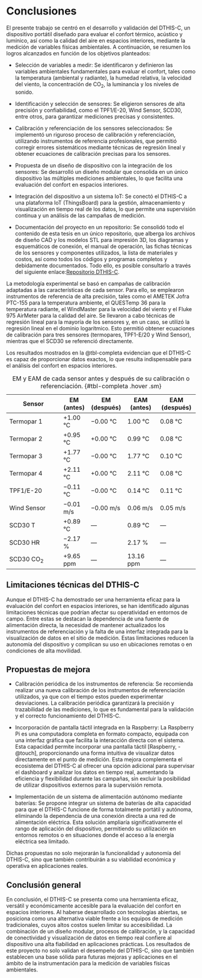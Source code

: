 #  Conclusiones {#cap-final}

El presente trabajo se centró en el desarrollo y validación del DTHIS-C, un dispositivo portátil diseñado para evaluar el confort térmico, acústico y lumínico, así como la calidad del aire en espacios interiores, mediante la medición de variables físicas ambientales. A continuación, se resumen los logros alcanzados en función de los objetivos planteados:

- Selección de variables a medir: Se identificaron y definieron las variables ambientales fundamentales para evaluar el confort, tales como la temperatura (ambiental y radiante), la humedad relativa, la velocidad del viento, la concentración de CO<sub>2</sub>, la luminancia y los niveles de sonido.

- Identificación y selección de sensores: Se eligieron sensores de alta precisión y confiabilidad, como el TPF1/E-20, Wind Sensor, SCD30, entre otros, para garantizar mediciones precisas y consistentes.

- Calibración y referenciación de los sensores seleccionados: Se implementó un riguroso proceso de calibración y referenciación, utilizando instrumentos de referencia profesionales, que permitió corregir errores sistemáticos mediante técnicas de regresión lineal y obtener ecuaciones de calibración precisas para los sensores.

- Propuesta de un diseño de dispositivo con la integración de los sensores: Se desarrolló un diseño modular que consolida en un único dispositivo las múltiples mediciones ambientales, lo que facilita una evaluación del confort en espacios interiores.

- Integración del dispositivo a un sistema IoT: Se conectó el DTHIS-C a una plataforma IoT (ThingsBoard) para la gestión, almacenamiento y visualización en tiempo real de los datos, lo que permite una supervisión continua y un análisis de las campañas de medición.

- Documentación del proyecto en un repositorio: Se consolidó todo el contenido de esta tesis en un único repositorio, que alberga los archivos de diseño CAD y los modelos STL para impresión 3D, los diagramas y esquemáticos de conexión, el manual de operación, las fichas técnicas de los sensores y componentes utilizados, la lista de materiales y costos, así como todos los códigos y programas completos y debidamente documentados. Todo ello, es posible consultarlo a través del siguiente enlace:[Repositorio DTHIS-C](https://github.com/lata-mas/DTHIS-C_JoseRra).

La metodología experimental se basó en campañas de calibración adaptadas a las características de cada sensor. Para ello, se emplearon instrumentos de referencia de alta precisión, tales como el AMETEK Jofra PTC-155 para la temperatura ambiente, el QUESTemp 36 para la temperatura radiante, el WindMaster para la velocidad del viento y el Fluke 975 AirMeter para la calidad del aire. Se llevaron a cabo técnicas de regresión lineal para la mayoría de los sensores y, en un caso, se utilizó la regresión lineal en el dominio logarítmico. Esto permitió obtener ecuaciones de calibración para tres sensores (termopares, TPF1-E/20 y Wind Sensor), mientras que el SCD30 se referenció directamente.

Los resultados mostrados en la @tbl-completa evidencian que el DTHIS-C es capaz de proporcionar datos exactos, lo que resulta indispensable para el análisis del confort en espacios interiores.

| Sensor               | EM (antes) | EM (después) | EAM (antes) | EAM (después) |
| ---------------------|----------- |--------------|-------------|---------------|
| Termopar 1           | +1.00 °C   | −0.00 °C     | 1.00 °C     | 0.08 °C       |
| Termopar 2           | +0.95 °C   | +0.00 °C     | 0.99 °C     | 0.08 °C       |
| Termopar 3           | +1.77 °C   | −0.00 °C     | 1.77 °C     | 0.10 °C       |
| Termopar 4           | +2.11 °C   | +0.00 °C     | 2.11 °C     | 0.08 °C       |
| TPF1/E-20            | −0.11 °C   | −0.00 °C     | 0.14 °C     | 0.11 °C       |
| Wind Sensor          | −0.01 m/s  | −0.00 m/s    | 0.06 m/s    | 0.05 m/s      |
| SCD30 T              | +0.89 °C   | —            | 0.89 °C     | —             |
| SCD30 HR             | −2.17 %    | —            | 2.17 %      | —             |
| SCD30 CO<sub>2</sub> | +9.65 ppm  | —            | 13.16 ppm   | —             |
:EM y EAM de cada sensor antes y después de su calibración o referenciación. {#tbl-completa .hover .sm}

## Limitaciones técnicas del DTHIS-C {#sec-lmitaciones}

Aunque el DTHIS-C ha demostrado ser una herramienta eficaz para la evaluación del confort en espacios interiores, se han identificado algunas limitaciones técnicas que podrían afectar su operatividad en entornos de campo. Entre estas se destacan la dependencia de una fuente de alimentación directa, la necesidad de mantener actualizados los instrumentos de referenciación y la falta de una interfaz integrada para la visualización de datos en el sitio de medición. Estas limitaciones reducen la autonomía del dispositivo y complican su uso en ubicaciones remotas o en condiciones de alta movilidad.

## Propuestas de mejora {#sec-mejoras}

- Calibración periódica de los instrumentos de referencia:
Se recomienda realizar una nueva calibración de los instrumentos de referenciación utilizados, ya que con el tiempo estos pueden experimentar desviaciones. La calibración periódica garantizará la precisión y trazabilidad de las mediciones, lo que es fundamental para la validación y el correcto funcionamiento del DTHIS-C.

- Incorporación de pantalla táctil integrada en la Raspberry:
La Raspberry Pi es una computadora completa en formato compacto, equipada con una interfaz gráfica que facilita la interacción directa con el sistema. Esta capacidad permite incorporar una pantalla táctil [Raspberry, -@touch], proporcionando una forma intuitiva de visualizar datos directamente en el punto de medición. Esta mejora complementa el ecosistema del DTHIS-C al ofrecer una opción adicional para supervisar el dashboard y analizar los datos en tiempo real, aumentando la eficiencia y flexibilidad durante las campañas, sin excluir la posibilidad de utilizar dispositivos externos para la supervisión remota.

- Implementación de un sistema de alimentación autónomo mediante baterías:
Se propone integrar un sistema de baterías de alta capacidad para que el DTHIS-C funcione de forma totalmente portátil y autónoma, eliminando la dependencia de una conexión directa a una red de alimentación eléctrica. Esta solución ampliaría significativamente el rango de aplicación del dispositivo, permitiendo su utilización en entornos remotos o en situaciones donde el acceso a la energía eléctrica sea limitado.

Dichas propuestas no solo mejorarán la funcionalidad y autonomía del DTHIS-C, sino que también contribuirán a su viabilidad económica y operativa en aplicaciones reales.

## Conclusión general {#sec-conclusion}

En conclusión, el DTHIS-C se presenta como una herramienta eficaz, versátil y económicamente accesible para la evaluación del confort en espacios interiores. Al haberse desarrollado con tecnologías abiertas, se posiciona como una alternativa viable frente a los equipos de medición tradicionales, cuyos altos costos suelen limitar su accesibilidad. La combinación de un diseño modular, procesos de calibración, y la capacidad de conectividad y visualización de datos en tiempo real confiere al dispositivo una alta fiabilidad en aplicaciones prácticas. Los resultados de este proyecto no solo validan el desempeño del DTHIS-C, sino que también establecen una base sólida para futuras mejoras y aplicaciones en el ámbito de la instrumentación para la medición de variables físicas ambientales.
